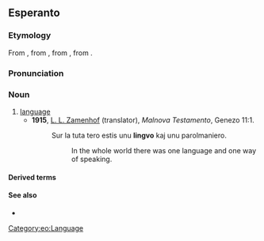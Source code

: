 ==Esperanto==

===Etymology===
From {{der|eo|la|lingua}}, from {{der|eo|itc-ola|dingua}}, from {{der|eo|itc-pro|*denɣwā}}, from {{der|eo|ine-pro|*dn̥ǵʰwéh₂s}}.

===Pronunciation===
{{eo-IPA|a=Eo-lingvo.ogg}}

===Noun===
{{eo-head}}

# [[language]]
#* '''1915''', [[w:L. L. Zamenhof|L. L. Zamenhof]] (translator), ''Malnova Testamento'', Genezo 11:1.
#*: Sur la tuta tero estis unu '''lingvo''' kaj unu parolmaniero.
#*:: In the whole world there was one language and one way of speaking.

====Derived terms====
{{col4|eo
|faklingvo
|fremdlingvo
|gestolingvo
|lingvaĵo
|lingvaro
|lingvistiko
|lingviko
|lingvisto
|lingvoscienco
|planlingvo
|programlingvo
}}

====See also====
* {{l|eo|lango|t=tongue}}

{{eo BRO|3}}

[[Category:eo:Language]]